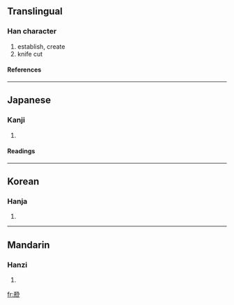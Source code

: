 {{see|創}}

==Translingual==
===Han character===
{{Han char|rn=18|rad=刀|as=08|sn=10|four=|canj=廿廿尸竹金 (TTSHC), 廿廿尸竹戈 (TTSHI), XX廿廿尸 (XXTTS)}}
# establish, create
# knife cut
====References====
{{Han ref|kx=0141.090|dkj=02040|hdz=10343.040|uh=5259|ud=21081}}
----
==Japanese==
===Kanji===
{{ja-kanji|grade=|rs=刀08}}
# {{defn|Japanese}}
====Readings====
{{ja-readings|on=[[そう]] (sō)|kun=[[きず]] (kizu), [[はじめる]] (hajimeru)}}
----
==Korean==
===Hanja===
{{ko-hanja|hangeul=창|rv=chang|mr=ch'ang}}
# {{defn|Korean}}
----
==Mandarin==
===Hanzi===
{{cmn-hanzi|pin=[[chuàng]] ([[chuang4]])|wg=ch'uang<sup>4</sup>}}
# {{defn|Mandarin}}

[[fr:剙]]